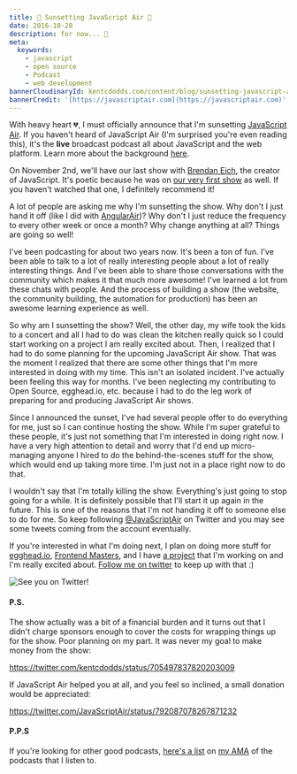 ```yaml
---
title: 🌆 Sunsetting JavaScript Air 🌆
date: 2016-10-28
description: for now... 🌇
meta:
  keywords:
    - javascript
    - open source
    - Podcast
    - web development
bannerCloudinaryId: kentcdodds.com/content/blog/sunsetting-javascript-air/banner.png
bannerCredit: '[https://javascriptair.com](https://javascriptair.com)'
---
```


With heavy heart 💔, I must officially announce that I'm sunsetting
[JavaScript Air](https://javascriptair.com). If you haven't heard of JavaScript
Air (I'm surprised you're even reading this), it's the **live** broadcast
podcast all about JavaScript and the web platform. Learn more about the
background
[here](https://medium.com/@kentcdodds/introducing-javascript-air-46700561f38d).

On November 2nd, we'll have our last show with
[Brendan Eich](https://twitter.com/BrendanEich), the creator of JavaScript. It's
poetic because he was on [our very first show](http://jsair.io/first) as well.
If you haven't watched that one, I definitely recommend it!

A lot of people are asking me why I'm sunsetting the show. Why don't I just hand
it off (like I did with [AngularAir](http://angularair.com))? Why don't I just
reduce the frequency to every other week or once a month? Why change anything at
all? Things are going so well!

I've been podcasting for about two years now. It's been a ton of fun. I've been
able to talk to a lot of really interesting people about a lot of really
interesting things. And I've been able to share those conversations with the
community which makes it that much more awesome! I've learned a lot from these
chats with people. And the process of building a show (the website, the
community building, the automation for production) has been an awesome learning
experience as well.

So why am I sunsetting the show? Well, the other day, my wife took the kids to a
concert and all I had to do was clean the kitchen really quick so I could start
working on a project I am really excited about. Then, I realized that I had to
do some planning for the upcoming JavaScript Air show. That was the moment I
realized that there are some other things that I'm more interested in doing with
my time. This isn't an isolated incident. I've actually been feeling this way
for months. I've been neglecting my contributing to Open Source, egghead.io,
etc. because I had to do the leg work of preparing for and producing JavaScript
Air shows.

Since I announced the sunset, I've had several people offer to do everything for
me, just so I can continue hosting the show. While I'm super grateful to these
people, it's just not something that I'm interested in doing right now. I have a
very high attention to detail and worry that I'd end up micro-managing anyone I
hired to do the behind-the-scenes stuff for the show, which would end up taking
more time. I'm just not in a place right now to do that.

I wouldn't say that I'm totally killing the show. Everything's just going to
stop going for a while. It is definitely possible that I'll start it up again in
the future. This is one of the reasons that I'm not handing it off to someone
else to do for me. So keep following
[@JavaScriptAir](https://twitter.com/javascriptair) on Twitter and you may see
some tweets coming from the account eventually.

If you're interested in what I'm doing next, I plan on doing more stuff for
[egghead.io](http://kcd.im/egghead),
[Frontend Masters](https://frontendmasters.com), and I have
[a project](https://gist.github.com/kentcdodds/e85254d4dbc1540df6b95eb9ad2098d9)
that I'm working on and I'm really excited about.
[Follow me on twitter](https://twitter.com/kentcdodds) to keep up with that :)

![See you on Twitter!](https://res.cloudinary.com/kentcdodds-com/image/upload/v1625033370/kentcdodds.com/content/blog/sunsetting-javascript-air/0.png)

#### P.S.

The show actually was a bit of a financial burden and it turns out that I didn't
charge sponsors enough to cover the costs for wrapping things up for the show.
Poor planning on my part. It was never my goal to make money from the show:

https://twitter.com/kentcdodds/status/705497837820203009

If JavaScript Air helped you at all, and you feel so inclined, a small donation
would be appreciated:

https://twitter.com/JavaScriptAir/status/792087078267871232

#### P.P.S

If you're looking for other good podcasts,
[here's a list](https://github.com/kentcdodds/ama/issues/17#issuecomment-257030651)
on [my AMA](https://github.com/kentcdodds/ama) of the podcasts that I listen to.
